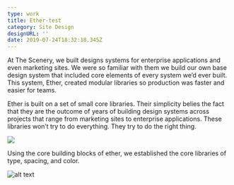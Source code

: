 ```yaml
---
type: work
title: Ether-test
category: Site Design
designURL: ''
date: 2019-07-24T18:32:18.345Z
---
```

At The Scenery, we built designs systems for enterprise applications and even marketing sites. We were so familiar with them we build our own base design system that included core elements of every system we’d ever built. This system, Ether, created modular libraries so production was faster and easier for teams.

Ether is built on a set of small core libraries. Their simplicity belies the fact that they are the outcome of years of building design systems across projects that range from marketing sites to enterprise applications. These libraries won’t try to do everything. They try to do the right thing.

![](/assets/1024x500.png)

Using the core building blocks of ether, we established the core libraries of type, spacing, and color.

![alt text](/assets/1024x500.png "something here")
